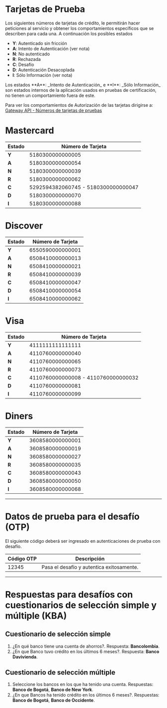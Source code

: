 # Tarjetas de Prueba

Los siguientes números de tarjetas de crédito, le permitirán hacer peticiones al servicio y obtener los comportamientos específicos que se describen para cada una. A continuación los posibles estados

* **Y**: Autenticado sin fricción
* **A**: Intento de Autenticación (ver nota)
* **N**: No autenticado
* **R**: Rechazada
* **C**: Desafío
* **D**: Autenticación Desacoplada
* **I**: Sólo Información (ver nota)

<Note>
Los estados **A**: _Intento de Autenticación_ e **I**: _Sólo Información_ son estados internos de la aplicación usados en pruebas de certificación, no tienen un comportamiento fuera de este.

Para ver los comportamientos de Autorización de las tarjetas dirigirse a: [Gateway API - Números de tarjetas de pruebas](/gateway/testing-card)
</Note>

# Mastercard

| Estado| Número de Tarjeta                    |
|-------|--------------------------------------|
| **Y** | 5180300000000005                     |
| **A** | 5180300000000054                     |
| **N** | 5180300000000039                     |
| **R** | 5180300000000062                     |
| **C** | 5292594382060745 - 5180300000000047  |
| **D** | 5180300000000070                     |
| **I** | 5180300000000088                     |


# Discover

| Estado| Número de Tarjeta   |
|-------|---------------------|
| **Y** | 6550590000000001    |
| **A** | 6508410000000013    |
| **N** | 6508410000000021    |
| **R** | 6508410000000039    |
| **C** | 6508410000000047    |
| **D** | 6508410000000054    |
| **I** | 6508410000000062    |


# Visa

| Estado| Número de Tarjeta                    |
|-------|--------------------------------------|
| **Y** | 4111111111111111                     |
| **A** | 4110760000000040                     |
| **N** | 4110760000000065                     |
| **R** | 4110760000000073                     |
| **C** | 4110760000000008 - 4110760000000032  |
| **D** | 4110760000000081                     |
| **I** | 4110760000000099                     |


# Diners

| Estado| Número de Tarjeta  |
|-------|--------------------|
| **Y** | 3608580000000001   |
| **A** | 3608580000000019   |
| **N** | 3608580000000027   |
| **R** | 3608580000000035   |
| **C** | 3608580000000043   |
| **D** | 3608580000000050   |
| **I** | 3608580000000068   |

---

# Datos de prueba para el desafío (OTP)

El siguiente código deberá ser ingresado en autenticaciones de prueba con desafío.

Código OTP | Descripción                               |
-----------|-------------------------------------------|
 12345     | Pasa el desafío y autentica exitosamente. |  

---

 # Respuestas para desafíos con cuestionarios de selección simple y múltiple (KBA)

 ## Cuestionario de selección simple

 1. ¿En qué banco tiene una cuenta de ahorros?. Respuesta: **Bancolombia**.
 2. ¿En que Banco tuvo crédito en los últimos 6 meses?. Respuesta: **Banco Davivienda**.

 ## Cuestionario de selección múltiple

1. Seleccione los bancos en los que ha tenido una cuenta. Respuestas: **Banco de Bogotá**, **Banco de New York**.
2. ¿En que Bancos ha tenido crédito en los últimos 6 meses?. Respuestas: **Banco de Bogotá**, **Banco de Occidente**.

